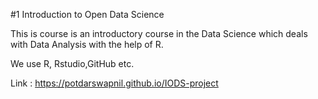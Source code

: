 #1 Introduction to Open Data Science

This is course is an introductory course in the Data Science which deals with Data Analysis with the help of R. 

We use R, Rstudio,GitHub etc.


Link : <https://potdarswapnil.github.io/IODS-project>




